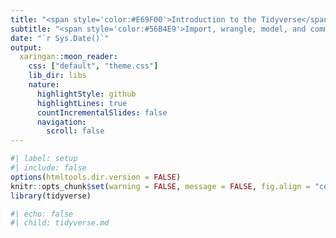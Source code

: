 ```yaml
---
title: "<span style='color:#E69F00'>Introduction to the Tidyverse</span>"
subtitle: "<span style='color:#56B4E9'>Import, wrangle, model, and communicate data</span> <br>"
date: "`r Sys.Date()`"
output:
  xaringan::moon_reader:
    css: ["default", "theme.css"]
    lib_dir: libs
    nature:
      highlightStyle: github
      highlightLines: true
      countIncrementalSlides: false
      navigation:
        scroll: false 
---
```


```r
#| label: setup
#| include: false
options(htmltools.dir.version = FALSE)
knitr::opts_chunk$set(warning = FALSE, message = FALSE, fig.align = "center", dpi = 320)
library(tidyverse)
```


```r
#| echo: false
#| child: tidyverse.md
```
